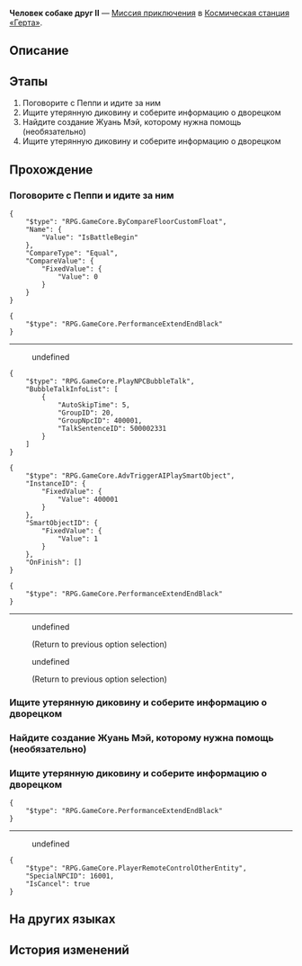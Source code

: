 {{Дополнить|Диалоги.}}
{{Миссия Инфобокс
|id              = 4070012
|Название        = 
|Изображение     = Миссия Освоения Человек собаке друг II.png
|Тип             = Миссия приключения
|События         = 
|Глава           = 
|Условия         = 
|Персонажи       = Пеппи; Первопроходец; Создание Жуань Мэй
|СтартЛокация    = [[Космическая станция «Герта»]] — [[Зона поддержки]]
|Локации         = Зона поддержки
|Предыдущая      = 
|Следующая       = 
|Награды         = 
}}
'''Человек собаке друг II''' — [[Миссия приключения]] в [[Космическая станция «Герта»]].

==Описание==
{{Описание|<!--официальное описание из Перекрёстка судеб-->}}

==Этапы==
# Поговорите с Пеппи и идите за ним
# Ищите утерянную диковину и соберите информацию о дворецком
# Найдите создание Жуань Мэй, которому нужна помощь (необязательно)
# Ищите утерянную диковину и соберите информацию о дворецком

==Прохождение==
{{Дополнить}}


===Поговорите с Пеппи и идите за ним===
{{Описание миссии|локация=Зона поддержки|Пеппи нашёл улики, связанные с диковиной. Следуйте за ним и продолжайте поиск.}}
{{Диалог Начало}}

<pre>{
	"$type": "RPG.GameCore.ByCompareFloorCustomFloat",
	"Name": {
		"Value": "IsBattleBegin"
	},
	"CompareType": "Equal",
	"CompareValue": {
		"FixedValue": {
			"Value": 0
		}
	}
}</pre>
<pre>{
	"$type": "RPG.GameCore.PerformanceExtendEndBlack"
}</pre>
----
<!--Unknown TalkSentence: 401200101-->
:{{Диалог|Стрелка}} undefined
<!--Unknown TalkSentence: 401200103-->
<!--Unknown TalkSentence: 401200104-->
<!--Unknown TalkSentence: 401200105-->
<!--Unknown TalkSentence: 401200106-->
<pre>{
	"$type": "RPG.GameCore.PlayNPCBubbleTalk",
	"BubbleTalkInfoList": [
		{
			"AutoSkipTime": 5,
			"GroupID": 20,
			"GroupNpcID": 400001,
			"TalkSentenceID": 500002331
		}
	]
}</pre>
<pre>{
	"$type": "RPG.GameCore.AdvTriggerAIPlaySmartObject",
	"InstanceID": {
		"FixedValue": {
			"Value": 400001
		}
	},
	"SmartObjectID": {
		"FixedValue": {
			"Value": 1
		}
	},
	"OnFinish": []
}</pre>
<pre>{
	"$type": "RPG.GameCore.PerformanceExtendEndBlack"
}</pre>
----
<!--Unknown TalkSentence: 401200301-->
:{{Диалог|Стрелка}} undefined
:<!--Unknown TalkSentence: 401200303-->
:<!--Unknown TalkSentence: 401200306-->
:<!--Unknown TalkSentence: 401200307-->
:;(Return to previous option selection)
:{{Диалог|Стрелка}} undefined
:<!--Unknown TalkSentence: 401200305-->
:<!--Unknown TalkSentence: 401200306-->
:<!--Unknown TalkSentence: 401200307-->
:;(Return to previous option selection)
{{Диалог Конец}}

===Ищите утерянную диковину и соберите информацию о дворецком===
{{Описание миссии|локация=Зона поддержки|Утерянная диковина находится у создания, известного как «дворецкий». Кто это? И где его найти? Попробуйте поискать зацепки, продолжив поиски утерянной диковины...}}
{{Диалог Начало}}


{{Диалог Конец}}

===Найдите создание Жуань Мэй, которому нужна помощь (необязательно)===
{{Описание миссии|локация=Зона поддержки|Вы слышите сигнал тревоги: видимо, в этом отсеке бродит не одно создание Жуань Мэй. Желательно прийти им на помощь.}}
{{Диалог Начало}}


{{Диалог Конец}}

===Ищите утерянную диковину и соберите информацию о дворецком===
{{Описание миссии|локация=Зона поддержки|Утерянная диковина находится у создания, известного как «дворецкий». Кто это? И где его найти? Попробуйте поискать зацепки, продолжив поиски утерянной диковины...}}
{{Диалог Начало}}
<pre>{
	"$type": "RPG.GameCore.PerformanceExtendEndBlack"
}</pre>
----
<!--Unknown TalkSentence: 401302201-->
:{{Диалог|Стрелка}} undefined
<!--Unknown TalkSentence: 401302203-->
<!--Unknown TalkSentence: 401302204-->
<!--Unknown TalkSentence: 401302205-->
<pre>{
	"$type": "RPG.GameCore.PlayerRemoteControlOtherEntity",
	"SpecialNPCID": 16001,
	"IsCancel": true
}</pre>
{{Диалог Конец}}

==На других языках==
{{На других языках
|en   = It All Started With a Man and a Dog (II)
|zhs  = 开局一人一狗•其二
|zht  = 開局一人一狗•其二
|ja   = スタートは一人と犬一匹・その2
|ko   = 시작은 한 사람과 개 한 마리•2
|es   = Al inicio solo había una persona y un perro&nbsp;II
|fr   = Tout commence avec un homme et un chien&nbsp;(II)
|ru   = Человек собаке друг II
|th   = เริ่มด้วยคนหนึ่งคนและสุนัขหนึ่งตัว 2
|vi   = Hành Trình Một Người Một Chó 2
|de   = Es war einmal ein Mensch und ein Hund (Teil 2)
|id   = Meitantei Peppy II
|pt   = A História Começa Com um Homem e um Cachorro (II)
}}

==История изменений==
{{История изменений|2.7}}
